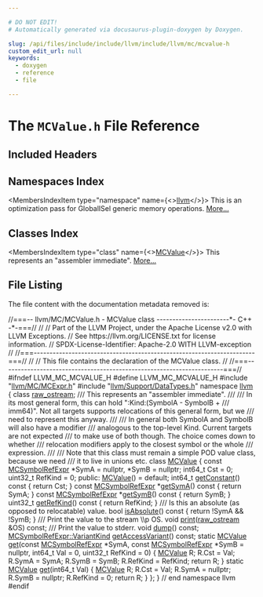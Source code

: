 ```yaml
---

# DO NOT EDIT!
# Automatically generated via docusaurus-plugin-doxygen by Doxygen.

slug: /api/files/include/include/llvm/include/llvm/mc/mcvalue-h
custom_edit_url: null
keywords:
  - doxygen
  - reference
  - file

---
```





# The `MCValue.h` File Reference

<DoxygenPage pluginConfig={pluginConfig}>



## Included Headers

<IncludesList>
<IncludesListItem
  filePath="llvm/MC/MCExpr.h"
  permalink="/docs/api/files/include/include/llvm/include/llvm/mc/mcexpr-h"
  isLocal="true" />
<IncludesListItem
  filePath="llvm/Support/DataTypes.h"
  permalink="/docs/api/files/include/include/llvm/include/llvm/support/datatypes-h"
  isLocal="true" />
</IncludesList>

## Namespaces Index

<MembersIndex>

<MembersIndexItem
  type="namespace"
  name={<><a href="/docs/api/namespaces/llvm">llvm</a></>}>
This is an optimization pass for GlobalISel generic memory operations. <a href="/docs/api/namespaces/llvm/#details">More...</a>
</MembersIndexItem>

</MembersIndex>

## Classes Index

<MembersIndex>

<MembersIndexItem
  type="class"
  name={<><a href="/docs/api/classes/llvm/mcvalue">MCValue</a></>}>
This represents an &quot;assembler immediate&quot;. <a href="/docs/api/classes/llvm/mcvalue/#details">More...</a>
</MembersIndexItem>

</MembersIndex>


## File Listing

The file content with the documentation metadata removed is:

<ProgramListing>

<Link id="l00001" /><CodeLine lineNumber="1"><Highlight kind="comment">//===-- llvm/MC/MCValue.h - MCValue class -----------------------&#42;- C++ -&#42;-===//</Highlight><Highlight kind="normal"></Highlight></CodeLine>
<Link id="l00002" /><CodeLine lineNumber="2"><Highlight kind="normal"></Highlight><Highlight kind="comment">//</Highlight><Highlight kind="normal"></Highlight></CodeLine>
<Link id="l00003" /><CodeLine lineNumber="3"><Highlight kind="normal"></Highlight><Highlight kind="comment">// Part of the LLVM Project, under the Apache License v2.0 with LLVM Exceptions.</Highlight><Highlight kind="normal"></Highlight></CodeLine>
<Link id="l00004" /><CodeLine lineNumber="4"><Highlight kind="normal"></Highlight><Highlight kind="comment">// See https://llvm.org/LICENSE.txt for license information.</Highlight><Highlight kind="normal"></Highlight></CodeLine>
<Link id="l00005" /><CodeLine lineNumber="5"><Highlight kind="normal"></Highlight><Highlight kind="comment">// SPDX-License-Identifier: Apache-2.0 WITH LLVM-exception</Highlight><Highlight kind="normal"></Highlight></CodeLine>
<Link id="l00006" /><CodeLine lineNumber="6"><Highlight kind="normal"></Highlight><Highlight kind="comment">//</Highlight><Highlight kind="normal"></Highlight></CodeLine>
<Link id="l00007" /><CodeLine lineNumber="7"><Highlight kind="normal"></Highlight><Highlight kind="comment">//===----------------------------------------------------------------------===//</Highlight><Highlight kind="normal"></Highlight></CodeLine>
<Link id="l00008" /><CodeLine lineNumber="8"><Highlight kind="normal"></Highlight><Highlight kind="comment">//</Highlight><Highlight kind="normal"></Highlight></CodeLine>
<Link id="l00009" /><CodeLine lineNumber="9"><Highlight kind="normal"></Highlight><Highlight kind="comment">// This file contains the declaration of the MCValue class.</Highlight><Highlight kind="normal"></Highlight></CodeLine>
<Link id="l00010" /><CodeLine lineNumber="10"><Highlight kind="normal"></Highlight><Highlight kind="comment">//</Highlight><Highlight kind="normal"></Highlight></CodeLine>
<Link id="l00011" /><CodeLine lineNumber="11"><Highlight kind="normal"></Highlight><Highlight kind="comment">//===----------------------------------------------------------------------===//</Highlight><Highlight kind="normal"></Highlight></CodeLine>
<Link id="l00012" /><CodeLine lineNumber="12"><Highlight kind="normal"></Highlight></CodeLine>
<Link id="l00013" /><CodeLine lineNumber="13"><Highlight kind="normal"></Highlight><Highlight kind="preprocessor">#ifndef LLVM&#95;MC&#95;MCVALUE&#95;H</Highlight><Highlight kind="normal"></Highlight></CodeLine>
<Link id="l00014" /><CodeLine lineNumber="14"><Highlight kind="normal"></Highlight><Highlight kind="preprocessor">#define LLVM&#95;MC&#95;MCVALUE&#95;H</Highlight><Highlight kind="normal"></Highlight></CodeLine>
<Link id="l00015" /><CodeLine lineNumber="15"><Highlight kind="normal"></Highlight></CodeLine>
<Link id="l00016" /><CodeLine lineNumber="16"><Highlight kind="normal"></Highlight><Highlight kind="preprocessor">#include &quot;<a href="/docs/api/files/include/include/llvm/include/llvm/mc/mcexpr-h">llvm/MC/MCExpr.h</a>&quot;</Highlight><Highlight kind="normal"></Highlight></CodeLine>
<Link id="l00017" /><CodeLine lineNumber="17"><Highlight kind="normal"></Highlight><Highlight kind="preprocessor">#include &quot;<a href="/docs/api/files/include/include/llvm/include/llvm/support/datatypes-h">llvm/Support/DataTypes.h</a>&quot;</Highlight><Highlight kind="normal"></Highlight></CodeLine>
<Link id="l00018" /><CodeLine lineNumber="18"><Highlight kind="normal"></Highlight></CodeLine>
<Link id="l00019" /><CodeLine lineNumber="19"><Highlight kind="normal"></Highlight><Highlight kind="keyword">namespace </Highlight><Highlight kind="normal"><a href="/docs/api/namespaces/llvm">llvm</a> &#123;</Highlight></CodeLine>
<Link id="l00020" /><CodeLine lineNumber="20"><Highlight kind="normal"></Highlight><Highlight kind="keyword">class </Highlight><Highlight kind="normal"><a href="/docs/api/classes/llvm/raw-ostream">raw&#95;ostream</a>;</Highlight></CodeLine>
<Link id="l00021" /><CodeLine lineNumber="21"><Highlight kind="normal"></Highlight><Highlight kind="comment"></Highlight></CodeLine>
<Link id="l00022" /><CodeLine lineNumber="22"><Highlight kind="comment">/// This represents an &quot;assembler immediate&quot;.</Highlight></CodeLine>
<Link id="l00023" /><CodeLine lineNumber="23"><Highlight kind="comment">///</Highlight></CodeLine>
<Link id="l00024" /><CodeLine lineNumber="24"><Highlight kind="comment">///  In its most general form, this can hold &quot;:Kind:(SymbolA - SymbolB +</Highlight></CodeLine>
<Link id="l00025" /><CodeLine lineNumber="25"><Highlight kind="comment">///  imm64)&quot;.  Not all targets supports relocations of this general form, but we</Highlight></CodeLine>
<Link id="l00026" /><CodeLine lineNumber="26"><Highlight kind="comment">///  need to represent this anyway.</Highlight></CodeLine>
<Link id="l00027" /><CodeLine lineNumber="27"><Highlight kind="comment">///</Highlight></CodeLine>
<Link id="l00028" /><CodeLine lineNumber="28"><Highlight kind="comment">/// In general both SymbolA and SymbolB will also have a modifier</Highlight></CodeLine>
<Link id="l00029" /><CodeLine lineNumber="29"><Highlight kind="comment">/// analogous to the top-level Kind. Current targets are not expected</Highlight></CodeLine>
<Link id="l00030" /><CodeLine lineNumber="30"><Highlight kind="comment">/// to make use of both though. The choice comes down to whether</Highlight></CodeLine>
<Link id="l00031" /><CodeLine lineNumber="31"><Highlight kind="comment">/// relocation modifiers apply to the closest symbol or the whole</Highlight></CodeLine>
<Link id="l00032" /><CodeLine lineNumber="32"><Highlight kind="comment">/// expression.</Highlight></CodeLine>
<Link id="l00033" /><CodeLine lineNumber="33"><Highlight kind="comment">///</Highlight></CodeLine>
<Link id="l00034" /><CodeLine lineNumber="34"><Highlight kind="comment">/// Note that this class must remain a simple POD value class, because we need</Highlight></CodeLine>
<Link id="l00035" /><CodeLine lineNumber="35"><Highlight kind="comment">/// it to live in unions etc.</Highlight><Highlight kind="normal"></Highlight></CodeLine>
<Link id="l00036" /><CodeLine lineNumber="36" lineLink="/docs/api/classes/llvm/mcvalue"><Highlight kind="normal"></Highlight><Highlight kind="keyword">class </Highlight><Highlight kind="normal"><a href="/docs/api/classes/llvm/mcvalue/#aeeb0d3729924a0325f79f5f33c634a5b">MCValue</a> &#123;</Highlight></CodeLine>
<Link id="l00037" /><CodeLine lineNumber="37"><Highlight kind="normal">  </Highlight><Highlight kind="keyword">const</Highlight><Highlight kind="normal"> <a href="/docs/api/classes/llvm/mcsymbolrefexpr">MCSymbolRefExpr</a> &#42;SymA = </Highlight><Highlight kind="keyword">nullptr</Highlight><Highlight kind="normal">, &#42;SymB = </Highlight><Highlight kind="keyword">nullptr</Highlight><Highlight kind="normal">;</Highlight></CodeLine>
<Link id="l00038" /><CodeLine lineNumber="38"><Highlight kind="normal">  int64&#95;t Cst = 0;</Highlight></CodeLine>
<Link id="l00039" /><CodeLine lineNumber="39"><Highlight kind="normal">  uint32&#95;t RefKind = 0;</Highlight></CodeLine>
<Link id="l00040" /><CodeLine lineNumber="40"><Highlight kind="normal"></Highlight></CodeLine>
<Link id="l00041" /><CodeLine lineNumber="41"><Highlight kind="normal"></Highlight><Highlight kind="keyword">public</Highlight><Highlight kind="normal">:</Highlight></CodeLine>
<Link id="l00042" /><CodeLine lineNumber="42" lineLink="/docs/api/classes/llvm/mcvalue/#aeeb0d3729924a0325f79f5f33c634a5b"><Highlight kind="normal">  <a href="/docs/api/classes/llvm/mcvalue/#aeeb0d3729924a0325f79f5f33c634a5b">MCValue</a>() = </Highlight><Highlight kind="keywordflow">default</Highlight><Highlight kind="normal">;</Highlight></CodeLine>
<Link id="l00043" /><CodeLine lineNumber="43" lineLink="/docs/api/classes/llvm/mcvalue/#a435bfff1f2697dbccd406b2e03112443"><Highlight kind="normal">  int64&#95;t <a href="/docs/api/classes/llvm/mcvalue/#a435bfff1f2697dbccd406b2e03112443">getConstant</a>()</Highlight><Highlight kind="keyword"> const </Highlight><Highlight kind="normal">&#123; </Highlight><Highlight kind="keywordflow">return</Highlight><Highlight kind="normal"> Cst; &#125;</Highlight></CodeLine>
<Link id="l00044" /><CodeLine lineNumber="44" lineLink="/docs/api/classes/llvm/mcvalue/#aced07a0d8eb8031ff0c2a6d691277667"><Highlight kind="normal">  </Highlight><Highlight kind="keyword">const</Highlight><Highlight kind="normal"> <a href="/docs/api/classes/llvm/mcsymbolrefexpr">MCSymbolRefExpr</a> &#42;<a href="/docs/api/classes/llvm/mcvalue/#aced07a0d8eb8031ff0c2a6d691277667">getSymA</a>()</Highlight><Highlight kind="keyword"> const </Highlight><Highlight kind="normal">&#123; </Highlight><Highlight kind="keywordflow">return</Highlight><Highlight kind="normal"> SymA; &#125;</Highlight></CodeLine>
<Link id="l00045" /><CodeLine lineNumber="45" lineLink="/docs/api/classes/llvm/mcvalue/#a9e7a76b67d50b7136eabb2599982ae41"><Highlight kind="normal">  </Highlight><Highlight kind="keyword">const</Highlight><Highlight kind="normal"> <a href="/docs/api/classes/llvm/mcsymbolrefexpr">MCSymbolRefExpr</a> &#42;<a href="/docs/api/classes/llvm/mcvalue/#a9e7a76b67d50b7136eabb2599982ae41">getSymB</a>()</Highlight><Highlight kind="keyword"> const </Highlight><Highlight kind="normal">&#123; </Highlight><Highlight kind="keywordflow">return</Highlight><Highlight kind="normal"> SymB; &#125;</Highlight></CodeLine>
<Link id="l00046" /><CodeLine lineNumber="46" lineLink="/docs/api/classes/llvm/mcvalue/#a48eebfa5f9f069075bc6412fd4371c7b"><Highlight kind="normal">  uint32&#95;t <a href="/docs/api/classes/llvm/mcvalue/#a48eebfa5f9f069075bc6412fd4371c7b">getRefKind</a>()</Highlight><Highlight kind="keyword"> const </Highlight><Highlight kind="normal">&#123; </Highlight><Highlight kind="keywordflow">return</Highlight><Highlight kind="normal"> RefKind; &#125;</Highlight></CodeLine>
<Link id="l00047" /><CodeLine lineNumber="47"><Highlight kind="normal"></Highlight><Highlight kind="comment"></Highlight></CodeLine>
<Link id="l00048" /><CodeLine lineNumber="48"><Highlight kind="comment">  /// Is this an absolute (as opposed to relocatable) value.</Highlight><Highlight kind="normal"></Highlight></CodeLine>
<Link id="l00049" /><CodeLine lineNumber="49" lineLink="/docs/api/classes/llvm/mcvalue/#af9a96a0245ea7da2779a023ab07829e4"><Highlight kind="normal">  </Highlight><Highlight kind="keywordtype">bool</Highlight><Highlight kind="normal"> <a href="/docs/api/classes/llvm/mcvalue/#af9a96a0245ea7da2779a023ab07829e4">isAbsolute</a>()</Highlight><Highlight kind="keyword"> const </Highlight><Highlight kind="normal">&#123; </Highlight><Highlight kind="keywordflow">return</Highlight><Highlight kind="normal"> !SymA &amp;&amp; !SymB; &#125;</Highlight></CodeLine>
<Link id="l00050" /><CodeLine lineNumber="50"><Highlight kind="normal"></Highlight><Highlight kind="comment"></Highlight></CodeLine>
<Link id="l00051" /><CodeLine lineNumber="51"><Highlight kind="comment">  /// Print the value to the stream \\p OS.</Highlight><Highlight kind="normal"></Highlight></CodeLine>
<Link id="l00052" /><CodeLine lineNumber="52"><Highlight kind="normal">  </Highlight><Highlight kind="keywordtype">void</Highlight><Highlight kind="normal"> <a href="/docs/api/classes/llvm/mcvalue/#af3b46e1e94efb7cad1dd48d20f68f177">print</a>(<a href="/docs/api/classes/llvm/raw-ostream">raw&#95;ostream</a> &amp;OS) </Highlight><Highlight kind="keyword">const</Highlight><Highlight kind="normal">;</Highlight></CodeLine>
<Link id="l00053" /><CodeLine lineNumber="53"><Highlight kind="normal"></Highlight><Highlight kind="comment"></Highlight></CodeLine>
<Link id="l00054" /><CodeLine lineNumber="54"><Highlight kind="comment">  /// Print the value to stderr.</Highlight><Highlight kind="normal"></Highlight></CodeLine>
<Link id="l00055" /><CodeLine lineNumber="55"><Highlight kind="normal">  </Highlight><Highlight kind="keywordtype">void</Highlight><Highlight kind="normal"> <a href="/docs/api/classes/llvm/mcvalue/#ac16bc08d78240466f90fbc5641efdcec">dump</a>() </Highlight><Highlight kind="keyword">const</Highlight><Highlight kind="normal">;</Highlight></CodeLine>
<Link id="l00056" /><CodeLine lineNumber="56"><Highlight kind="normal"></Highlight></CodeLine>
<Link id="l00057" /><CodeLine lineNumber="57"><Highlight kind="normal">  <a href="/docs/api/classes/llvm/mcsymbolrefexpr/#a5c463f6352570ee778c35c40949c4985">MCSymbolRefExpr::VariantKind</a> <a href="/docs/api/classes/llvm/mcvalue/#a4dc0553c3db26d1d6f95c9da133fbe15">getAccessVariant</a>() </Highlight><Highlight kind="keyword">const</Highlight><Highlight kind="normal">;</Highlight></CodeLine>
<Link id="l00058" /><CodeLine lineNumber="58"><Highlight kind="normal"></Highlight></CodeLine>
<Link id="l00059" /><CodeLine lineNumber="59" lineLink="/docs/api/classes/llvm/mcvalue/#a9749211eb432ffc5b2bbef35eed9e429"><Highlight kind="normal">  </Highlight><Highlight kind="keyword">static</Highlight><Highlight kind="normal"> <a href="/docs/api/classes/llvm/mcvalue/#aeeb0d3729924a0325f79f5f33c634a5b">MCValue</a> <a href="/docs/api/classes/llvm/mcvalue/#a9749211eb432ffc5b2bbef35eed9e429">get</a>(</Highlight><Highlight kind="keyword">const</Highlight><Highlight kind="normal"> <a href="/docs/api/classes/llvm/mcsymbolrefexpr">MCSymbolRefExpr</a> &#42;SymA,</Highlight></CodeLine>
<Link id="l00060" /><CodeLine lineNumber="60"><Highlight kind="normal">                     </Highlight><Highlight kind="keyword">const</Highlight><Highlight kind="normal"> <a href="/docs/api/classes/llvm/mcsymbolrefexpr">MCSymbolRefExpr</a> &#42;SymB = </Highlight><Highlight kind="keyword">nullptr</Highlight><Highlight kind="normal">,</Highlight></CodeLine>
<Link id="l00061" /><CodeLine lineNumber="61"><Highlight kind="normal">                     int64&#95;t Val = 0, uint32&#95;t RefKind = 0) &#123;</Highlight></CodeLine>
<Link id="l00062" /><CodeLine lineNumber="62"><Highlight kind="normal">    <a href="/docs/api/classes/llvm/mcvalue/#aeeb0d3729924a0325f79f5f33c634a5b">MCValue</a> R;</Highlight></CodeLine>
<Link id="l00063" /><CodeLine lineNumber="63"><Highlight kind="normal">    R.Cst = Val;</Highlight></CodeLine>
<Link id="l00064" /><CodeLine lineNumber="64"><Highlight kind="normal">    R.SymA = SymA;</Highlight></CodeLine>
<Link id="l00065" /><CodeLine lineNumber="65"><Highlight kind="normal">    R.SymB = SymB;</Highlight></CodeLine>
<Link id="l00066" /><CodeLine lineNumber="66"><Highlight kind="normal">    R.RefKind = RefKind;</Highlight></CodeLine>
<Link id="l00067" /><CodeLine lineNumber="67"><Highlight kind="normal">    </Highlight><Highlight kind="keywordflow">return</Highlight><Highlight kind="normal"> R;</Highlight></CodeLine>
<Link id="l00068" /><CodeLine lineNumber="68"><Highlight kind="normal">  &#125;</Highlight></CodeLine>
<Link id="l00069" /><CodeLine lineNumber="69"><Highlight kind="normal"></Highlight></CodeLine>
<Link id="l00070" /><CodeLine lineNumber="70" lineLink="/docs/api/classes/llvm/mcvalue/#ac84f459c3c4f0957bf2f128680bf630b"><Highlight kind="normal">  </Highlight><Highlight kind="keyword">static</Highlight><Highlight kind="normal"> <a href="/docs/api/classes/llvm/mcvalue/#aeeb0d3729924a0325f79f5f33c634a5b">MCValue</a> <a href="/docs/api/classes/llvm/mcvalue/#ac84f459c3c4f0957bf2f128680bf630b">get</a>(int64&#95;t Val) &#123;</Highlight></CodeLine>
<Link id="l00071" /><CodeLine lineNumber="71"><Highlight kind="normal">    <a href="/docs/api/classes/llvm/mcvalue/#aeeb0d3729924a0325f79f5f33c634a5b">MCValue</a> R;</Highlight></CodeLine>
<Link id="l00072" /><CodeLine lineNumber="72"><Highlight kind="normal">    R.Cst = Val;</Highlight></CodeLine>
<Link id="l00073" /><CodeLine lineNumber="73"><Highlight kind="normal">    R.SymA = </Highlight><Highlight kind="keyword">nullptr</Highlight><Highlight kind="normal">;</Highlight></CodeLine>
<Link id="l00074" /><CodeLine lineNumber="74"><Highlight kind="normal">    R.SymB = </Highlight><Highlight kind="keyword">nullptr</Highlight><Highlight kind="normal">;</Highlight></CodeLine>
<Link id="l00075" /><CodeLine lineNumber="75"><Highlight kind="normal">    R.RefKind = 0;</Highlight></CodeLine>
<Link id="l00076" /><CodeLine lineNumber="76"><Highlight kind="normal">    </Highlight><Highlight kind="keywordflow">return</Highlight><Highlight kind="normal"> R;</Highlight></CodeLine>
<Link id="l00077" /><CodeLine lineNumber="77"><Highlight kind="normal">  &#125;</Highlight></CodeLine>
<Link id="l00078" /><CodeLine lineNumber="78"><Highlight kind="normal"></Highlight></CodeLine>
<Link id="l00079" /><CodeLine lineNumber="79"><Highlight kind="normal">&#125;;</Highlight></CodeLine>
<Link id="l00080" /><CodeLine lineNumber="80"><Highlight kind="normal"></Highlight></CodeLine>
<Link id="l00081" /><CodeLine lineNumber="81"><Highlight kind="normal">&#125; </Highlight><Highlight kind="comment">// end namespace llvm</Highlight><Highlight kind="normal"></Highlight></CodeLine>
<Link id="l00082" /><CodeLine lineNumber="82"><Highlight kind="normal"></Highlight></CodeLine>
<Link id="l00083" /><CodeLine lineNumber="83"><Highlight kind="normal"></Highlight><Highlight kind="preprocessor">#endif</Highlight></CodeLine>

</ProgramListing>


</DoxygenPage>
